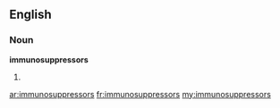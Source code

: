 ==English==

===Noun===
'''immunosuppressors'''

# {{plural of|[[immunosuppressor]]}}

[[ar:immunosuppressors]]
[[fr:immunosuppressors]]
[[my:immunosuppressors]]